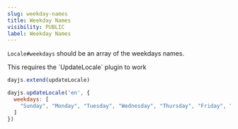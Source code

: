 ```yaml
---
slug: weekday-names
title: Weekday Names
visibility: PUBLIC
label: Weekday Names
---
```


`Locale#weekdays` should be an array of the weekdays names.

<Callout type="info">
This requires the `UpdateLocale` plugin to work
</Callout>

```js
dayjs.extend(updateLocale)

dayjs.updateLocale('en', {
  weekdays: [
    "Sunday", "Monday", "Tuesday", "Wednesday", "Thursday", "Friday", "Saturday"
  ]
})
```